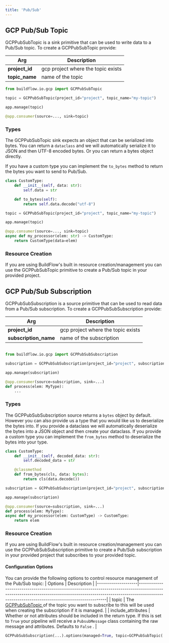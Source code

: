 ```yaml
---
title: 'Pub/Sub'
---
```


## GCP Pub/Sub Topic

GCPPubSubTopic is a sink primitive that can be used to write data to a Pub/Sub topic. To create a GCPPubSubTopic provide:

| Arg            | Description                        |
|----------------|------------------------------------|
| **project_id** | gcp project where the topic exists |
| **topic_name** | name of the topic                  |

```python
from buildflow.io.gcp import GCPPubSubTopic

topic = GCPPubSubTopic(project_id="project", topic_name="my-topic")

app.manage(topic)

@app.consumer(source=..., sink=topic)
```

### Types
The GCPPubSubTopic sink expects an object that can be serialized into bytes. You can return a `dataclass` and we will automatically serialize it to JSON and then UTF-8 encoded bytes. Or you can return a bytes object directly.

If you have a custom type you can implement the `to_bytes` method to return the bytes you want to send to Pub/Sub.

```python
class CustomType:
    def __init__(self, data: str):
        self.data = str

    def to_bytes(self):
        return self.data.decode("utf-8")

topic = GCPPubSubTopic(project_id="project", topic_name="my-topic")

app.manage(topic)

@app.consumer(source=..., sink=topic)
async def my_processor(elem: str) -> CustomType:
    return CustomType(data=elem)
```

### Resource Creation

If you are using BuildFlow's built in resource creation/management you can use the GCPPubSubTopic primitive to create a Pub/Sub topic in your provided project.

## GCP Pub/Sub Subscription

GCPPubSubSubscription is a source primitive that can be used to read data from a Pub/Sub subscription. To create a GCPPubSubSubscription provide:

| Arg                  | Description                        |
|-----------------------|------------------------------------|
| **project_id**        | gcp project where the topic exists |
| **subscription_name** | name of the subscription                  |

```python

from buildflow.io.gcp import GCPPubSubSubscription

subscription = GCPPubSubSubscription(project_id="project", subscription_name="my-subscription")

app.manage(subscription)

@app.consumer(source=subscription, sink=...)
def process(elem: MyType):
    ...
```


### Types

The GCPPubSubSubscription source returns a `bytes` object by default. However you can also provide us a type that you would like us to deserialize the bytes into. If you provide a dataclass we will automatically deserialize the bytes into a JSON object and then create your dataclass. If you provide a custom type you can implement the `from_bytes` method to deserialize the bytes into your type.

```python
class CustomType:
    def __init__(self, decoded_data: str):
        self.decoded_data = str

    @classmethod
    def from_bytes(cls, data: bytes):
        return cls(data.decode())

subscription = GCPPubSubSubscription(project_id="project", subscription_name="my-subscription")

app.manage(subscription)

@app.consumer(source=subscription, sink=...)
def process(elem: MyType):
async def my_processor(elem: CustomType) -> CustomType:
    return elem
```

### Resource Creation

If you are using BuildFlow's built in resource creation/management you can use the GCPPubSubSubscription primitive to create a Pub/Sub subscription in your provided project that subscribes to your provided topic.

#### Configuration Options

You can provide the following options to control resource management of the Pub/Sub topic:
| Options            | Description                                                                                                                                                                                                              |
|--------------------|--------------------------------------------------------------------------------------------------------------------------------------------------------------------------------------------------------------------------|
| topic              | The  [ GCPPubSubTopic ]( /buildflow/primitives/gcp/pubsub#gcp-pub-sub-topic )  of the topic you want to subscribe to this will be used when creating the subscription if it is managed.                                                       |
| include_attributes | Whether or not attributes should be included in the return type. If this is set to  ` True `  your pipeline will receive a  ` PubsubMessage `  class containing the raw message and attributes. Defaults to  ` False ` . |
```python
GCPPubSubSubscription(...).options(managed=True, topic=GCPPubSubTopic(...), include_attributes=True)
```